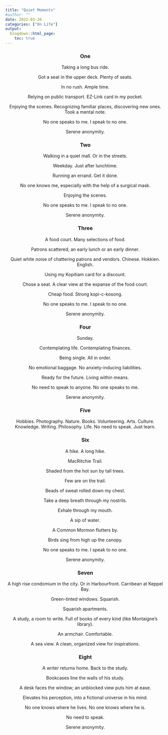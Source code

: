 ```yaml
---
title: "Quiet Moments"
#author: ""
date: 2022-03-26
categories: ["On Life"]
output:
  blogdown::html_page:
    toc: true
---
```


<center>

<h3>**One**</h3>

Taking a long bus ride.

Got a seat in the upper deck. Plenty of seats.

In no rush. Ample time.

Relying on public transport. EZ-Link card in my pocket.

Enjoying the scenes. Recognizing familiar places, discovering new ones. Took a mental note.

No one speaks to me. I speak to no one.

Serene anonymity.

<h3>**Two**</h3>

Walking in a quiet mall. Or in the streets.

Weekday. Just after lunchtime.

Running an errand. Get it done.

No one knows me, especially with the help of a surgical mask.

Enjoying the scenes.

No one speaks to me. I speak to no one.

Serene anonymity.

<h3>**Three**</h3>

A food court. Many selections of food.

Patrons scattered, an early lunch or an early dinner.

Quiet white noise of chattering patrons and vendors. Chinese. Hokkien. English.

Using my Kopitiam card for a discount.

Chose a seat. A clear view at the expanse of the food court.

Cheap food. Strong kopi-c-kosong.

No one speaks to me. I speak to no one.

Serene anonymity.

<h3>**Four**</h3>

Sunday.

Contemplating life. Contemplating finances.

Being single. All in order.

No emotional baggage. No anxiety-inducing liabilities.

Ready for the future. Living within means.

No need to speak to anyone. No one speaks to me.

Serene anonymity.

<h3>**Five**</h3>

Hobbies. Photography. Nature. Books. Volunteering. Arts. Culture. Knowledge. Writing. Philosophy. Life. No need to speak. Just learn.

<h3>**Six**</h3>

A hike. A long hike.

MacRitchie Trail.

Shaded from the hot sun by tall trees.

Few are on the trail.

Beads of sweat rolled down my chest.

Take a deep breath through my nostrils.

Exhale through my mouth.

A sip of water.

A Common Mormon flutters by.

Birds sing from high up the canopy.

No one speaks to me. I speak to no one.

Serene anonymity.

<h3>**Seven**</h3>

A high rise condomium in the city. Or in Harbourfront. Carribean at Keppel Bay.

Green-tinted windows. Squarish.

Squarish apartments.

A study, a room to write. Full of books of every kind (like Montaigne's library).

An armchair. Comfortable.

A sea view. A clean, organized view for inspirations.

<h3>**Eight**</h3>

A writer returns home. Back to the study.

Bookcases line the walls of his study.

A desk faces the window; an unblocked view puts him at ease.

Elevates his perception, into a fictional universe in his mind.

No one knows where he lives. No one knows where he is.

No need to speak.

Serene anonymity.


</center>
